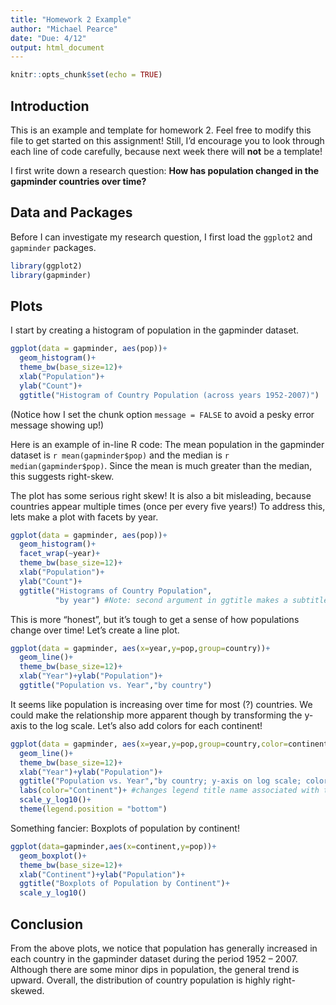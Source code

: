 ```yaml
---
title: "Homework 2 Example"
author: "Michael Pearce"
date: "Due: 4/12"
output: html_document
---
```


```r
knitr::opts_chunk$set(echo = TRUE)
```

## Introduction

This is an example and template for homework 2. Feel free to modify this file to get started on this assignment! Still, I'd encourage you to look through each line of code carefully, because next week there will **not** be a template!

I first write down a research question: **How has population changed in the gapminder countries over time?**

## Data and Packages

Before I can investigate my research question, I first load the `ggplot2` and `gapminder` packages.

```r
library(ggplot2)
library(gapminder)
```

## Plots

I start by creating a histogram of population in the gapminder dataset.

```r
ggplot(data = gapminder, aes(pop))+
  geom_histogram()+
  theme_bw(base_size=12)+
  xlab("Population")+
  ylab("Count")+
  ggtitle("Histogram of Country Population (across years 1952-2007)")
```

(Notice how I set the chunk option `message = FALSE` to avoid a pesky error message showing up!)

Here is an example of in-line R code: The mean population in the gapminder dataset is `r mean(gapminder$pop)` and the median is `r median(gapminder$pop)`. Since the mean is much greater than the median, this suggests right-skew.

The plot has some serious right skew! It is also a bit misleading, because countries appear multiple times (once per every five years!) To address this, lets make a plot with facets by year.

```r
ggplot(data = gapminder, aes(pop))+
  geom_histogram()+
  facet_wrap(~year)+
  theme_bw(base_size=12)+
  xlab("Population")+
  ylab("Count")+
  ggtitle("Histograms of Country Population",
          "by year") #Note: second argument in ggtitle makes a subtitle
```

This is more "honest", but it's tough to get a sense of how populations change over time! Let's create a line plot.

```r
ggplot(data = gapminder, aes(x=year,y=pop,group=country))+
  geom_line()+
  theme_bw(base_size=12)+
  xlab("Year")+ylab("Population")+
  ggtitle("Population vs. Year","by country")
```

It seems like population is increasing over time for most (?) countries. We could make the relationship more apparent though by transforming the y-axis to the log scale. Let's also add colors for each continent!

```r
ggplot(data = gapminder, aes(x=year,y=pop,group=country,color=continent))+
  geom_line()+
  theme_bw(base_size=12)+
  xlab("Year")+ylab("Population")+
  ggtitle("Population vs. Year","by country; y-axis on log scale; color = continent")+
  labs(color="Continent")+ #changes legend title name associated with the color variable
  scale_y_log10()+
  theme(legend.position = "bottom")
```

Something fancier: Boxplots of population by continent!

```r
ggplot(data=gapminder,aes(x=continent,y=pop))+
  geom_boxplot()+
  theme_bw(base_size=12)+
  xlab("Continent")+ylab("Population")+
  ggtitle("Boxplots of Population by Continent")+
  scale_y_log10()
```

## Conclusion

From the above plots, we notice that population has generally increased in each country in the gapminder dataset during the period 1952 -- 2007. Although there are some minor dips in population, the general trend is upward. Overall, the distribution of country population is highly right-skewed.
